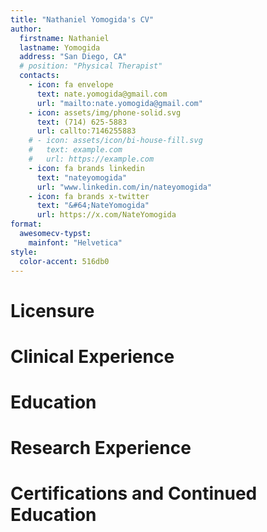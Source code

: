 ```yaml
---
title: "Nathaniel Yomogida's CV"
author:
  firstname: Nathaniel
  lastname: Yomogida
  address: "San Diego, CA"
  # position: "Physical Therapist"
  contacts:
    - icon: fa envelope
      text: nate.yomogida@gmail.com
      url: "mailto:nate.yomogida@gmail.com"
    - icon: assets/img/phone-solid.svg
      text: (714) 625-5883
      url: callto:7146255883
    # - icon: assets/icon/bi-house-fill.svg
    #   text: example.com
    #   url: https://example.com
    - icon: fa brands linkedin
      text: "nateyomogida"
      url: "www.linkedin.com/in/nateyomogida"
    - icon: fa brands x-twitter
      text: "&#64;NateYomogida"
      url: https://x.com/NateYomogida
format: 
  awesomecv-typst:
    mainfont: "Helvetica"
style:
  color-accent: 516db0
---
```


# Licensure
```{=typst}
#resume-entry(
  title: "Licensed Physical Therapist",
  location: "PT Board of California",
  date: "May 2025-Present"
)
```

# Clinical Experience

```{=typst}
#resume-entry(
  title: "B project (Out-of-Network OP Ortho)",
  location: "Encinitas, CA",
  date: "Jan. 2025 - May 2025",
  description: "Physical Therapy Internship"
)
#resume-item[
  - CPI score: Entry level
  - Managed acute/same-day to chronic musculoskeletal injuries for patients ranging from adolescents to older adults
  - Managed scheduling and recruitment of my own caseload 
  - Participated in community outreach by performing _pro bono_ physical therapy at the _Boardriders Surf Competition_
  // - EMR: Custom EMR + _Acuity_
]
```

```{=typst}
#resume-entry(
  title: "Stretch-Affect (Cash-based OP Ortho)",
  location: "Mira Mesa, CA",
  date: "Oct. 2024 - Dec. 2024",
  description: "Physical Therapy Internship"
)
#resume-item[
  - CPI score: Entry level
  - Developed a recovery program for the _San Diego Mojo Pro Volleyball team_
  - Filmed and wrote descriptions for their return to running online course
  - Participated in community outreach at the _SDSU Adaptive Athletics Liftathon_
  - Inservice: _Dual task training: Therapeutic distraction_
  - EMR: _MyPTHub_ & _Zenoti_
]
```

```{=typst}
#resume-entry(
  title: "Kaiser Permanente (Inpatient)",
  location: "Irvine, CA",
  date: "Aug. 2024 - Oct. 2024",
  description: "Physical Therapy Internship"
)
#resume-item[
  - CPI score: Entry level
  // - Frequent communication and coordination with PTs, PTAs, RNs, CNAs, OT, SLP, and MDs
  // - Successfully worked with non-english speaking patients using video translators, phone translators, and family members.
  - Patient and family education and coordination on the plan of care and discharge planning
  - Inservice: _Total Joint Repair Complications: Detection, Prevention, and Treatment_
  // - EMR: _Epic_
]

#resume-entry(
  title: "All Star Physical Therapy (In-Network OP Ortho)",
  location: "Miramar, CA",
  date: "July 2023 - Aug 2023",
  description: "Physical Therapy Internship"
)
#resume-item[
  - Rehabilitation of total joint replacements, low back pain, chronic pain, and overuse injuries for patients returning to sport or daily life
  - Met average CPT/patient productivity metrics
  // - Coordinating plan of care with PT aides
  - EMR: _Clinicient_
]

// #resume-entry(
//   title: "PT Aide (Outpatient Orthopedic)",
//   location: "Seal Beach, CA",
//   date: "2021 - 2022",
//   description: "Seal Beach Physical Therapy"
// )
// #resume-item[
//   - EMR: _WebPT_ and _HEP2Go_ Systems
//   - Led patients through therapeutic exercises, safe modality application, scheduling, and billing
// ]
```


# Education

```{=typst}
#resume-entry(
  title: "Doctor of Physical Therapy",
  location: "San Diego, CA",
  date: "2022 - May 2025",
  description: "San Diego State University",
)

#resume-entry(
  title: "Bachelor of Science in Kinesiology & Exercise Science",
  location: "Long Beach, CA",
  date: "2018 - 2022",
  description: "California State University Long Beach",
)
#resume-item[
  - _President's Honor List_ and _Summa cum laude_
]
```

# Research Experience

```{=typst}
#resume-entry(
  title: "Impact of Neurocognitive performance on sport performance and injury risk in athletes",
  location: "SDSU",
  date: "Sept 2022 - May 2025",
  description: "Doctoral Thesis"
)
// #resume-item[
//   - Conducted comprehensive literature reviews to inform study design and methodology
//   - Designed and organized Qualtrics surveys for data collection
//   - Coordinated and scheduled collegiate athletes for study participation
//   - Collected and analyzed qualitative data to assess neurocognitive and sport performance factors
// ]

#resume-entry(
  title: "Research Assistant",
  location: "UCSD",
  date: "May 2024 - Present",
  description: "Assessing risk factors and predictors for crossover to surgery for physical therapy patients with lumbar spinal stenosis"
)
// #resume-item[
//   - Literature review, data cleaning, and data analysis of physical therapy patient EMRs 
// ]
```

# Certifications and Continued Education

```{=typst}
#resume-entry(
  title: "Functional Techniques Certification",
  location: "Gray Institute",
  date: "Dec. 2024",
  description: "AFS foundational training in functional movement spectrum for adaptable, effective programming. Focus on joint integration, proprioception, and force optimization to enhance performance and reduce injury risk."
)

```

<!-- # Interests

```{=typst}
#resume-entry(
  title: "Yomokerst Co-founder",
  location: "Yomokerst",
  date: "Dec 2023 - Present",
  description: "A series of literature reviews and journal clubs I have written."
)

``` -->
